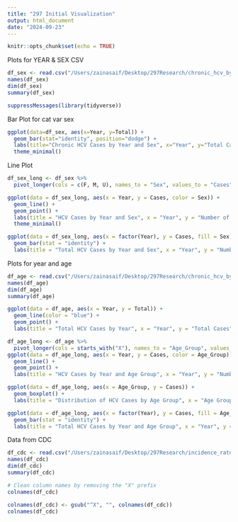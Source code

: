 ```yaml
---
title: "297 Initial Visualization"
output: html_document
date: "2024-09-23"
---
```


```r
knitr::opts_chunk$set(echo = TRUE)
```
 
Plots for YEAR & SEX CSV
```r
df_sex <- read.csv("/Users/zainasaif/Desktop/297Research/chronic_hcv_by_yr_and_sex.csv", stringsAsFactors=TRUE)
names(df_sex)
dim(df_sex)
summary(df_sex)
```

```r
suppressMessages(library(tidyverse))
```
Bar Plot for cat var sex
```r
ggplot(data=df_sex, aes(x=Year, y=Total)) +
  geom_bar(stat="identity", position="dodge") +
  labs(title="Chronic HCV Cases by Year and Sex", x="Year", y="Total Cases") +
  theme_minimal()
```
Line Plot
```r
df_sex_long <- df_sex %>%
  pivot_longer(cols = c(F, M, U), names_to = "Sex", values_to = "Cases")

ggplot(data = df_sex_long, aes(x = Year, y = Cases, color = Sex)) +
  geom_line() +
  geom_point() +
  labs(title = "HCV Cases by Year and Sex", x = "Year", y = "Number of Cases") +
  theme_minimal()
```
```r
ggplot(data = df_sex_long, aes(x = factor(Year), y = Cases, fill = Sex)) +
  geom_bar(stat = "identity") +
  labs(title = "Total HCV Cases by Year and Sex", x = "Year", y = "Number of Cases") 

```
Plots for year and age
```r
df_age <- read.csv("/Users/zainasaif/Desktop/297Research/chronic_hcv_by_yr_and_age.csv", stringsAsFactors = TRUE)
names(df_age)
dim(df_age)
summary(df_age)
```


```r
ggplot(data = df_age, aes(x = Year, y = Total)) +
  geom_line(color = "blue") +
  geom_point() +
  labs(title = "Total HCV Cases by Year", x = "Year", y = "Total Cases") 
```
```r
df_age_long <- df_age %>%
  pivot_longer(cols = starts_with("X"), names_to = "Age_Group", values_to = "Cases")
ggplot(data = df_age_long, aes(x = Year, y = Cases, color = Age_Group)) +
  geom_line() +
  geom_point() +
  labs(title = "HCV Cases by Year and Age Group", x = "Year", y = "Number of Cases")
```
```r
ggplot(data = df_age_long, aes(x = Age_Group, y = Cases)) +
  geom_boxplot() +
  labs(title = "Distribution of HCV Cases by Age Group", x = "Age Group", y = "Number of Cases") 
```

```r
ggplot(data = df_age_long, aes(x = factor(Year), y = Cases, fill = Age_Group)) +
  geom_bar(stat = "identity") +
  labs(title = "Total HCV Cases by Year and Age Group", x = "Year", y = "Number of Cases")

```
Data from CDC 


```r
df_cdc <- read.csv("/Users/zainasaif/Desktop/297Research/incidence_rate__of_reported_new_hepatitis_c_cases_among_persons_aged_18_40_years__and_annual_targets_for_the_united_states_by_year.csv", stringsAsFactors = TRUE)
names(df_cdc)
dim(df_cdc)
summary(df_cdc)


```
```r
# Clean column names by removing the "X" prefix
colnames(df_cdc)

colnames(df_cdc) <- gsub("^X", "", colnames(df_cdc))
colnames(df_cdc)
```